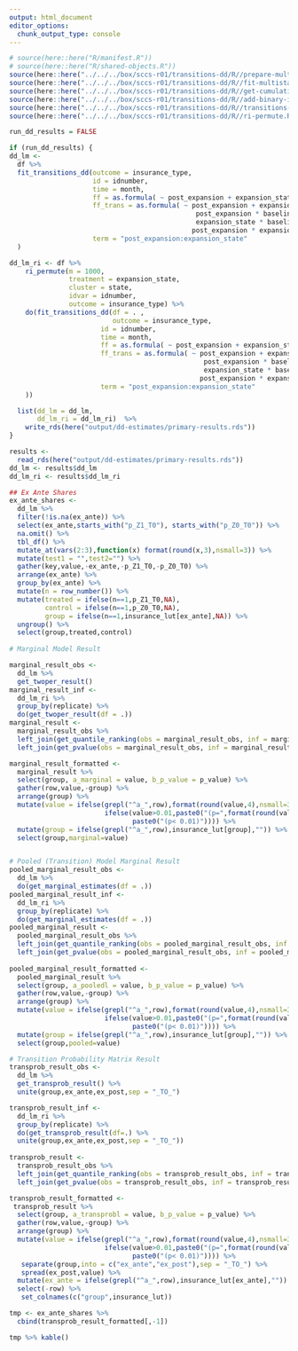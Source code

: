 ```yaml
---
output: html_document
editor_options: 
  chunk_output_type: console
---
```

```r
# source(here::here("R/manifest.R"))
# source(here::here("R/shared-objects.R"))
source(here::here("../../../box/sccs-r01/transitions-dd/R//prepare-multistate-data.R"))
source(here::here("../../../box/sccs-r01/transitions-dd/R//fit-multistate-model.R"))
source(here::here("../../../box/sccs-r01/transitions-dd/R//get-cumulative-hazard.R"))
source(here::here("../../../box/sccs-r01/transitions-dd/R//add-binary-indicators.R"))
source(here::here("../../../box/sccs-r01/transitions-dd/R//transitions-dd-model.R"))
source(here::here("../../../box/sccs-r01/transitions-dd/R//ri-permute.R"))

```


```r
run_dd_results = FALSE

if (run_dd_results) {
dd_lm <- 
  df %>% 
  fit_transitions_dd(outcome = insurance_type,
                     id = idnumber,
                     time = month,
                     ff = as.formula( ~ post_expansion + expansion_state + post_expansion * expansion_state),
                     ff_trans = as.formula( ~ post_expansion + expansion_state + baseline_insurance_type + 
                                               post_expansion * baseline_insurance_type + post_expansion * expansion_state + 
                                               expansion_state * baseline_insurance_type + 
                                              post_expansion * expansion_state * baseline_insurance_type),
                     term = "post_expansion:expansion_state"
  )

dd_lm_ri <- df %>%
    ri_permute(m = 1000, 
               treatment = expansion_state, 
               cluster = state, 
               idvar = idnumber,
               outcome = insurance_type) %>% 
    do(fit_transitions_dd(df = . ,
                          outcome = insurance_type,
                       id = idnumber,
                       time = month,
                       ff = as.formula( ~ post_expansion + expansion_state + post_expansion * expansion_state),
                       ff_trans = as.formula( ~ post_expansion + expansion_state + baseline_insurance_type + 
                                                 post_expansion * baseline_insurance_type + post_expansion * expansion_state + 
                                                 expansion_state * baseline_insurance_type + 
                                                post_expansion * expansion_state * baseline_insurance_type),
                       term = "post_expansion:expansion_state"
    ))

  list(dd_lm = dd_lm, 
       dd_lm_ri = dd_lm_ri)  %>% 
    write_rds(here("output/dd-estimates/primary-results.rds"))
}

results <- 
  read_rds(here("output/dd-estimates/primary-results.rds"))
dd_lm <- results$dd_lm
dd_lm_ri <- results$dd_lm_ri
```


```r
## Ex Ante Shares
ex_ante_shares <- 
  dd_lm %>% 
  filter(!is.na(ex_ante)) %>% 
  select(ex_ante,starts_with("p_Z1_T0"), starts_with("p_Z0_T0")) %>% 
  na.omit() %>% 
  tbl_df() %>% 
  mutate_at(vars(2:3),function(x) format(round(x,3),nsmall=3)) %>% 
  mutate(test1 = "",test2="") %>% 
  gather(key,value,-ex_ante,-p_Z1_T0,-p_Z0_T0) %>% 
  arrange(ex_ante) %>% 
  group_by(ex_ante) %>% 
  mutate(n = row_number()) %>% 
  mutate(treated = ifelse(n==1,p_Z1_T0,NA),
         control = ifelse(n==1,p_Z0_T0,NA),
         group = ifelse(n==1,insurance_lut[ex_ante],NA)) %>% 
  ungroup() %>% 
  select(group,treated,control)
  
# Marginal Model Result

marginal_result_obs <- 
  dd_lm %>% 
  get_twoper_result()
marginal_result_inf <- 
  dd_lm_ri %>% 
  group_by(replicate) %>% 
  do(get_twoper_result(df = .)) 
marginal_result <- 
  marginal_result_obs %>% 
  left_join(get_quantile_ranking(obs = marginal_result_obs, inf = marginal_result_inf),"group") %>% 
  left_join(get_pvalue(obs = marginal_result_obs, inf = marginal_result_inf),"group")

marginal_result_formatted <- 
  marginal_result %>% 
  select(group, a_marginal = value, b_p_value = p_value) %>% 
  gather(row,value,-group) %>% 
  arrange(group) %>% 
  mutate(value = ifelse(grepl("^a_",row),format(round(value,4),nsmall=3),
                        ifelse(value>0.01,paste0("(p=",format(round(value,2),nsmall=1),")"),
                               paste0("(p< 0.01)")))) %>% 
  mutate(group = ifelse(grepl("^a_",row),insurance_lut[group],"")) %>% 
  select(group,marginal=value)


# Pooled (Transition) Model Marginal Result
pooled_marginal_result_obs <- 
  dd_lm %>% 
  do(get_marginal_estimates(df = .)) 
pooled_marginal_result_inf <- 
  dd_lm_ri %>% 
  group_by(replicate) %>% 
  do(get_marginal_estimates(df = .)) 
pooled_marginal_result <- 
  pooled_marginal_result_obs %>% 
  left_join(get_quantile_ranking(obs = pooled_marginal_result_obs, inf = pooled_marginal_result_inf),"group") %>% 
  left_join(get_pvalue(obs = pooled_marginal_result_obs, inf = pooled_marginal_result_inf),"group")
 
pooled_marginal_result_formatted <- 
  pooled_marginal_result %>% 
  select(group, a_pooledl = value, b_p_value = p_value) %>% 
  gather(row,value,-group) %>% 
  arrange(group) %>% 
  mutate(value = ifelse(grepl("^a_",row),format(round(value,4),nsmall=3),
                        ifelse(value>0.01,paste0("(p=",format(round(value,2),nsmall=1),")"),
                               paste0("(p< 0.01)")))) %>% 
  mutate(group = ifelse(grepl("^a_",row),insurance_lut[group],"")) %>% 
  select(group,pooled=value)

# Transition Probability Matrix Result
transprob_result_obs <- 
  dd_lm %>% 
  get_transprob_result() %>% 
  unite(group,ex_ante,ex_post,sep = "_TO_")

transprob_result_inf <- 
  dd_lm_ri %>% 
  group_by(replicate) %>% 
  do(get_transprob_result(df=.) %>% 
  unite(group,ex_ante,ex_post,sep = "_TO_")) 
  
transprob_result <- 
  transprob_result_obs %>% 
  left_join(get_quantile_ranking(obs = transprob_result_obs, inf = transprob_result_inf),"group") %>% 
  left_join(get_pvalue(obs = transprob_result_obs, inf = transprob_result_inf),"group")

transprob_result_formatted <-
 transprob_result %>% 
  select(group, a_transprobl = value, b_p_value = p_value) %>% 
  gather(row,value,-group) %>% 
  arrange(group) %>% 
  mutate(value = ifelse(grepl("^a_",row),format(round(value,4),nsmall=3),
                        ifelse(value>0.01,paste0("(p=",format(round(value,2),nsmall=1),")"),
                               paste0("(p< 0.01)")))) %>% 
   separate(group,into = c("ex_ante","ex_post"),sep = "_TO_") %>% 
   spread(ex_post,value) %>% 
  mutate(ex_ante = ifelse(grepl("^a_",row),insurance_lut[ex_ante],"")) %>% 
  select(-row) %>% 
   set_colnames(c("group",insurance_lut))


```

```r
tmp <- ex_ante_shares %>% 
  cbind(transprob_result_formatted[,-1]) 

tmp %>% kable()
```

